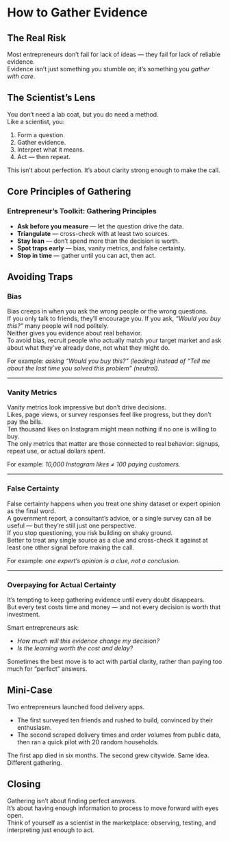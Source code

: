 # How to Gather Evidence

## The Real Risk
Most entrepreneurs don’t fail for lack of ideas — they fail for lack of reliable evidence.  
Evidence isn’t just something you stumble on; it’s something you *gather with care*.  

## The Scientist’s Lens
You don’t need a lab coat, but you do need a method.  
Like a scientist, you:  

1. Form a question.  
2. Gather evidence.  
3. Interpret what it means.  
4. Act — then repeat.  

This isn’t about perfection. It’s about clarity strong enough to make the call.  

## Core Principles of Gathering

::: {.callout-note appearance="minimal" icon="tools"}
### Entrepreneur’s Toolkit: Gathering Principles

- **Ask before you measure** — let the question drive the data.  
- **Triangulate** — cross-check with at least two sources.
- **Stay lean** — don’t spend more than the decision is worth.  
- **Spot traps early** — bias, vanity metrics, and false certainty.  
- **Stop in time** — gather until you can act, then act.  
:::

## Avoiding Traps

::: {.callout-warning appearance="minimal" icon="alert-triangle"}
### Bias
Bias creeps in when you ask the wrong people or the wrong questions.  
If you only talk to friends, they’ll encourage you. If you ask, *“Would you buy this?”* many people will nod politely.  
Neither gives you evidence about real behavior.  
To avoid bias, recruit people who actually match your target market and ask about what they’ve already done, not what they might do.  

For example: *asking “Would you buy this?” (leading) instead of “Tell me about the last time you solved this problem” (neutral).*
:::

---

::: {.callout-warning appearance="minimal" icon="alert-triangle"}
### Vanity Metrics
Vanity metrics look impressive but don’t drive decisions.  
Likes, page views, or survey responses feel like progress, but they don’t pay the bills.  
Ten thousand likes on Instagram might mean nothing if no one is willing to buy.  
The only metrics that matter are those connected to real behavior: signups, repeat use, or actual dollars spent.

For example: *10,000 Instagram likes ≠ 100 paying customers.*
:::

---

::: {.callout-warning appearance="minimal" icon="alert-triangle"}
### False Certainty
False certainty happens when you treat one shiny dataset or expert opinion as the final word.  
A government report, a consultant’s advice, or a single survey can all be useful — but they’re still just one perspective.  
If you stop questioning, you risk building on shaky ground.  
Better to treat any single source as a clue and cross-check it against at least one other signal before making the call.  

For example: *one expert’s opinion is a clue, not a conclusion.*
:::

--- 

::: {.callout-warning appearance="minimal" icon="alert-triangle"}
### Overpaying for Actual Certainty 
It’s tempting to keep gathering evidence until every doubt disappears.  
But every test costs time and money — and not every decision is worth that investment.  

Smart entrepreneurs ask:  

- *How much will this evidence change my decision?*  
- *Is the learning worth the cost and delay?*  

Sometimes the best move is to act with partial clarity, rather than paying too much for “perfect” answers.  
:::


## Mini-Case
Two entrepreneurs launched food delivery apps.  

- The first surveyed ten friends and rushed to build, convinced by their enthusiasm.  
- The second scraped delivery times and order volumes from public data, then ran a quick pilot with 20 random households.  

The first app died in six months. The second grew citywide. Same idea. Different gathering.  

## Closing
Gathering isn’t about finding perfect answers.  
It’s about having enough information to process to move forward with eyes open.  
Think of yourself as a scientist in the marketplace: observing, testing, and interpreting just enough to act.  